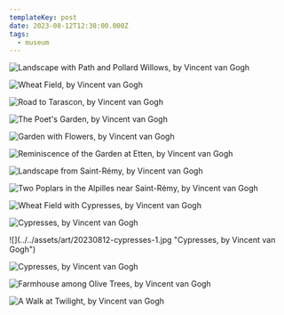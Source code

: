 ```yaml
---
templateKey: post
date: 2023-08-12T12:38:00.000Z
tags:
  - museum
---
```

![](../../assets/art/20230812-landscape-with-path-and-pollard-willows.jpg "Landscape with Path and Pollard Willows, by Vincent van Gogh")

![](../../assets/art/20230812-wheat-field.jpg "Wheat Field, by Vincent van Gogh")

![](../../assets/art/20230812-the-road-to-tarascon.jpg "Road to Tarascon, by Vincent van Gogh")

![](../../assets/art/20230812-the-poets-garden.jpg "The Poet's Garden, by Vincent van Gogh")

![](../../assets/art/20230812-garden-with-flowers.jpg "Garden with Flowers, by Vincent van Gogh")

![](../../assets/art/20230812-reminiscence-of-the-garden-at-atten.jpg "Reminiscence of the Garden at Etten, by Vincent van Gogh")

![](../../assets/art/20230812-landscape-from-saint-rémy.jpg "Landscape from Saint-Rémy, by Vincent van Gogh")

![](../../assets/art/20230812-two-poplars-in-the-alpilles-near-saint-rémy.jpg "Two Poplars in the Alpilles near Saint-Rémy, by Vincent van Gogh")

![](../../assets/art/20230812-wheat-field-with-cypresses.jpg "Wheat Field with Cypresses, by Vincent van Gogh")

![](../../assets/art/20230812-cypresses-3.jpg "Cypresses, by Vincent van Gogh")

<div className="grid md:grid-cols-2 gap-4">
  ![](../../assets/art/20230812-cypresses-1.jpg "Cypresses, by Vincent van Gogh")

  ![](../../assets/art/20230812-cypresses-2.jpg "Cypresses, by Vincent van Gogh")
</div>

![](../../assets/art/20230812-farmhouse-among-olive-trees.jpg "Farmhouse among Olive Trees, by Vincent van Gogh")

![](../../assets/art/20230812-a-walk-at-twilight.jpg "A Walk at Twilight, by Vincent van Gogh")
